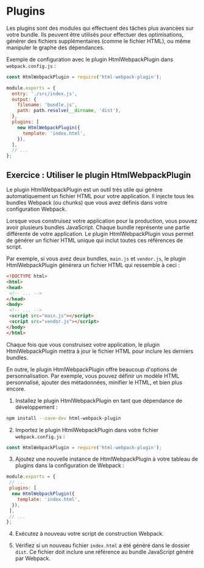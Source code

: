 # Plugins
Les plugins sont des modules qui effectuent des tâches plus avancées sur votre bundle. Ils peuvent être utilisés pour effectuer des optimisations, générer des fichiers supplémentaires (comme le fichier HTML), ou même manipuler le graphe des dépendances.

Exemple de configuration avec le plugin HtmlWebpackPlugin dans `webpack.config.js` :

```javascript copy
const HtmlWebpackPlugin = require('html-webpack-plugin');

module.exports = {
  entry: './src/index.js',
  output: {
    filename: 'bundle.js',
    path: path.resolve(__dirname, 'dist'),
  },
  plugins: [
    new HtmlWebpackPlugin({
      template: 'index.html',
    }),
  ],
  // ...
};
```
## Exercice : Utiliser le plugin HtmlWebpackPlugin
Le plugin HtmlWebpackPlugin est un outil très utile qui génère automatiquement un fichier HTML pour votre application. Il injecte tous les bundles Webpack (ou chunks) que vous avez définis dans votre configuration Webpack.

Lorsque vous construisez votre application pour la production, vous pouvez avoir plusieurs bundles JavaScript. Chaque bundle représente une partie différente de votre application. Le plugin HtmlWebpackPlugin vous permet de générer un fichier HTML unique qui inclut toutes ces références de script.

Par exemple, si vous avez deux bundles, `main.js` et `vendor.js`, le plugin HtmlWebpackPlugin générera un fichier HTML qui ressemble à ceci :

```html
<!DOCTYPE html>
<html>
<head>
 <!-- ... -->
</head>
<body>
 <!-- ... -->
 <script src="main.js"></script>
 <script src="vendor.js"></script>
</body>
</html>
```

Chaque fois que vous construisez votre application, le plugin HtmlWebpackPlugin mettra à jour le fichier HTML pour inclure les derniers bundles.

En outre, le plugin HtmlWebpackPlugin offre beaucoup d'options de personnalisation. Par exemple, vous pouvez définir un modèle HTML personnalisé, ajouter des métadonnées, minifier le HTML, et bien plus encore.

1. Installez le plugin HtmlWebpackPlugin en tant que dépendance de développement :

```bash copy
npm install --save-dev html-webpack-plugin
```

2. Importez le plugin HtmlWebpackPlugin dans votre fichier `webpack.config.js` :

```javascript copy
const HtmlWebpackPlugin = require('html-webpack-plugin');
```

3. Ajoutez une nouvelle instance de HtmlWebpackPlugin à votre tableau de plugins dans la configuration de Webpack :

```javascript copy
module.exports = {
 // ...
 plugins: [
  new HtmlWebpackPlugin({
    template: 'index.html',
  }),
 ],
 // ...
};
```

4. Exécutez à nouveau votre script de construction Webpack.

5. Vérifiez si un nouveau fichier `index.html` a été généré dans le dossier `dist`. Ce fichier doit inclure une référence au bundle JavaScript généré par Webpack.
